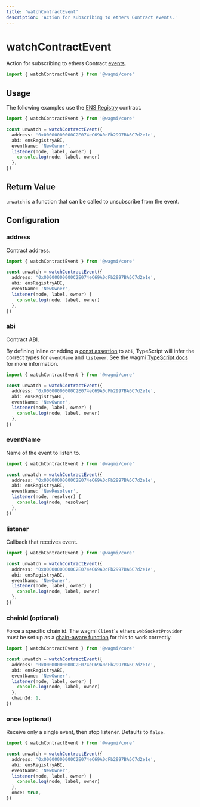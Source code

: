 ```yaml
---
title: 'watchContractEvent'
description: 'Action for subscribing to ethers Contract events.'
---
```


# watchContractEvent

Action for subscribing to ethers Contract [events](https://docs.ethers.io/v5/api/contract/contract/#Contract--events).

```ts
import { watchContractEvent } from '@wagmi/core'
```

## Usage

The following examples use the [ENS Registry](https://etherscan.io/address/0x00000000000C2E074eC69A0dFb2997BA6C7d2e1e#code) contract.

```ts
import { watchContractEvent } from '@wagmi/core'

const unwatch = watchContractEvent({
  address: '0x00000000000C2E074eC69A0dFb2997BA6C7d2e1e',
  abi: ensRegistryABI,
  eventName: 'NewOwner',
  listener(node, label, owner) {
    console.log(node, label, owner)
  },
})
```

## Return Value

`unwatch` is a function that can be called to unsubscribe from the event.

## Configuration

### address

Contract address.

```ts {4}
import { watchContractEvent } from '@wagmi/core'

const unwatch = watchContractEvent({
  address: '0x00000000000C2E074eC69A0dFb2997BA6C7d2e1e',
  abi: ensRegistryABI,
  eventName: 'NewOwner',
  listener(node, label, owner) {
    console.log(node, label, owner)
  },
})
```

### abi

Contract ABI.

By defining inline or adding a [const assertion](https://www.typescriptlang.org/docs/handbook/release-notes/typescript-3-4.html#const-assertions) to `abi`, TypeScript will infer the correct types for `eventName` and `listener`. See the wagmi [TypeScript docs](/core/typescript) for more information.

```ts {5}
import { watchContractEvent } from '@wagmi/core'

const unwatch = watchContractEvent({
  address: '0x00000000000C2E074eC69A0dFb2997BA6C7d2e1e',
  abi: ensRegistryABI,
  eventName: 'NewOwner',
  listener(node, label, owner) {
    console.log(node, label, owner)
  },
})
```

### eventName

Name of the event to listen to.

```ts {6}
import { watchContractEvent } from '@wagmi/core'

const unwatch = watchContractEvent({
  address: '0x00000000000C2E074eC69A0dFb2997BA6C7d2e1e',
  abi: ensRegistryABI,
  eventName: 'NewResolver',
  listener(node, resolver) {
    console.log(node, resolver)
  },
})
```

### listener

Callback that receives event.

```ts {7-9}
import { watchContractEvent } from '@wagmi/core'

const unwatch = watchContractEvent({
  address: '0x00000000000C2E074eC69A0dFb2997BA6C7d2e1e',
  abi: ensRegistryABI,
  eventName: 'NewOwner',
  listener(node, label, owner) {
    console.log(node, label, owner)
  },
})
```

### chainId (optional)

Force a specific chain id. The wagmi `Client`'s ethers `webSocketProvider` must be set up as a [chain-aware function](/core/client#websocketprovider-optional) for this to work correctly.

```ts {10}
import { watchContractEvent } from '@wagmi/core'

const unwatch = watchContractEvent({
  address: '0x00000000000C2E074eC69A0dFb2997BA6C7d2e1e',
  abi: ensRegistryABI,
  eventName: 'NewOwner',
  listener(node, label, owner) {
    console.log(node, label, owner)
  },
  chainId: 1,
})
```

### once (optional)

Receive only a single event, then stop listener. Defaults to `false`.

```ts {10}
import { watchContractEvent } from '@wagmi/core'

const unwatch = watchContractEvent({
  address: '0x00000000000C2E074eC69A0dFb2997BA6C7d2e1e',
  abi: ensRegistryABI,
  eventName: 'NewOwner',
  listener(node, label, owner) {
    console.log(node, label, owner)
  },
  once: true,
})
```
